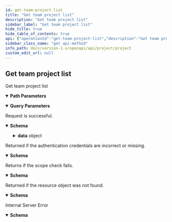 ```yaml
---
id: get-team-project-list
title: "Get team project list"
description: "Get team project list"
sidebar_label: "Get team project list"
hide_title: true
hide_table_of_contents: true
api: {"operationId":"get-team-project-list","description":"Get team project list","security":[{"oauth2":["read:project:project"]}],"parameters":[{"name":"teamID","in":"path","description":"The team ID","required":true,"schema":{"type":"string"}},{"name":"limit","in":"query","description":"The number of data to return","schema":{"type":"integer"}},{"name":"cursor","in":"query","description":"The starting location of this request.","schema":{"type":"string"}}],"responses":{"200":{"description":"Request is successful.","content":{"application/json":{"schema":{"type":"object","properties":{"result":{"type":"string","description":"The result of this request."},"data":{"type":"object","properties":{"list":{"type":"array","items":{"type":"object","properties":{"id":{"type":"string","description":"The project ID"},"name":{"type":"string","description":"The project Name"},"createTime":{"type":"integer","description":"The createTime of project"},"onwer":{"type":"object","properties":{"id":{"type":"string","description":"The project owner ID"},"name":{"type":"string","description":"The project owner name"}}},"creator":{"type":"object","properties":{"id":{"type":"string","description":"The project creator ID"},"name":{"type":"string","description":"The project creator name"}}},"status":{"type":"object","properties":{"id":{"type":"string","description":"The ID of project status"},"name":{"type":"string","description":"The name of project status"},"category":{"type":"string","description":"The category of project status"}}},"statusCategory":{"type":"string","description":"The category of project status"},"stickToTop":{"type":"boolean","description":"Whether the project is at the top"},"isArchive":{"type":"boolean","description":"Archived project or not"},"archiveUser":{"type":"object","properties":{"id":{"type":"string","description":"The ID of people who archived project"},"name":{"type":"string","description":"The name of people who archived project"}}},"archiveTime":{"type":"integer","description":"Time when the project was archived"},"plannedStartDate":{"type":"integer","description":"The date of project planned to start,sample as 2023-05-06"},"plannedEndDate":{"type":"integer","description":"The date of project planned to end,sample as 2023-05-06"}},"title":"ProjectDetail"}},"pageInfo":{"type":"object","properties":{"count":{"type":"integer","description":"The number returned this time."},"endCursor":{"type":"string","description":"The last cursor on this page is generally used to turn pages. backwards."},"endPos":{"type":"integer","description":"The last position on this page."},"hasNextPage":{"type":"boolean","description":"Is there a next page."},"startCursor":{"type":"string","description":"The first cursor on this page is generally used to turn pages. backwards."},"startPos":{"type":"integer","description":"The first position on this page."},"totalCount":{"type":"integer","description":"The total number of items available in the entire collection, including those that are  returned in the current response."}},"title":"PageInfo"}}}},"title":"ListProjectSuccessResponse"}}}},"401":{"description":"Returned if the authentication credentials are incorrect or missing.","content":{"application/json":{"schema":{"type":"object","properties":{"result":{"type":"string","description":"The result of this request."},"errorCode":{"type":"string","description":"The error code of this request."},"errorMsg":{"type":"string","description":"Error message for this request."}},"title":"BadResponse"}}}},"403":{"description":"Returns if the scope check fails.","content":{"application/json":{"schema":{"type":"object","properties":{"result":{"type":"string","description":"The result of this request."},"errorCode":{"type":"string","description":"The error code of this request."},"errorMsg":{"type":"string","description":"Error message for this request."}},"title":"BadResponse"}}}},"404":{"description":"Returned if the resource object was not found.","content":{"application/json":{"schema":{"type":"object","properties":{"result":{"type":"string","description":"The result of this request."},"errorCode":{"type":"string","description":"The error code of this request."},"errorMsg":{"type":"string","description":"Error message for this request."}},"title":"BadResponse"}}}},"500":{"description":"Internal Server Error","content":{"application/json":{"schema":{"type":"object","properties":{"result":{"type":"string","description":"The result of this request."},"errorCode":{"type":"string","description":"The error code of this request."},"errorMsg":{"type":"string","description":"Error message for this request."}},"title":"BadResponse"}}}}},"method":"get","path":"/project/team/{teamID}/projects","servers":[{"url":"https://ones.com/rest/api/v1"},{"url":"http://ones.com/rest/api/v1"}],"securitySchemes":{"oauth2":{"type":"oauth2","flows":{"authorizationCode":{"authorizationUrl":"https://ones.com/oauth2/authorize","tokenUrl":"https://ones.com/oauth2/token","scopes":{"write:project:project":"Add, edit, delete projects","read:project:project":"Access project information"}}}}},"info":{"title":"Project","version":"1.0","description":"This resource represents projects. Use it to get, create, update, and delete projects.\n"},"postman":{"name":"Get team project list","description":{"content":"Get team project list","type":"text/plain"},"url":{"path":["project","team",":teamID","projects"],"host":["{{baseUrl}}"],"query":[{"disabled":false,"description":{"content":"The number of data to return","type":"text/plain"},"key":"limit","value":""},{"disabled":false,"description":{"content":"The starting location of this request.","type":"text/plain"},"key":"cursor","value":""}],"variable":[{"disabled":false,"description":{"content":"(Required) The team ID","type":"text/plain"},"type":"any","value":"","key":"teamID"}]},"header":[{"key":"Accept","value":"application/json"}],"method":"GET","auth":{"type":"oauth2","oauth2":[]}}}
sidebar_class_name: "get api-method"
info_path: docs/version-1.x/openapi/api/project/project
custom_edit_url: null
---
```



## Get team project list



Get team project list

<details style={{"marginBottom":"1rem"}} data-collapsed={false} open={true}><summary style={{}}><strong>Path Parameters</strong></summary><div><ul><ParamsItem className={"paramsItem"} param={{"name":"teamID","in":"path","description":"The team ID","required":true,"schema":{"type":"string"}}}></ParamsItem></ul></div></details><details style={{"marginBottom":"1rem"}} data-collapsed={false} open={true}><summary style={{}}><strong>Query Parameters</strong></summary><div><ul><ParamsItem className={"paramsItem"} param={{"name":"limit","in":"query","description":"The number of data to return","schema":{"type":"integer"}}}></ParamsItem><ParamsItem className={"paramsItem"} param={{"name":"cursor","in":"query","description":"The starting location of this request.","schema":{"type":"string"}}}></ParamsItem></ul></div></details><div><ApiTabs><TabItem label={"200"} value={"200"}><div>

Request is successful.

</div><div><MimeTabs schemaType={"response"}><TabItem label={"application/json"} value={"application/json"}><SchemaTabs><TabItem label={"Schema"} value={"Schema"}><details style={{}} data-collapsed={false} open={true}><summary style={{"textAlign":"left"}}><strong>Schema</strong></summary><div style={{"textAlign":"left","marginLeft":"1rem"}}></div><ul style={{"marginLeft":"1rem"}}><SchemaItem collapsible={false} name={"result"} required={false} schemaName={"string"} qualifierMessage={undefined} schema={{"type":"string","description":"The result of this request."}}></SchemaItem><SchemaItem collapsible={true} className={"schemaItem"}><details style={{}}><summary style={{}}><strong>data</strong><span style={{"opacity":"0.6"}}> object</span></summary><div style={{"marginLeft":"1rem"}}><SchemaItem collapsible={true} className={"schemaItem"}><details style={{}}><summary style={{}}><strong>list</strong><span style={{"opacity":"0.6"}}> object[]</span></summary><div style={{"marginLeft":"1rem"}}><li><div style={{"fontSize":"var(--ifm-code-font-size)","opacity":"0.6","marginLeft":"-.5rem","paddingBottom":".5rem"}}>Array [</div></li><SchemaItem collapsible={false} name={"id"} required={false} schemaName={"string"} qualifierMessage={undefined} schema={{"type":"string","description":"The project ID"}}></SchemaItem><SchemaItem collapsible={false} name={"name"} required={false} schemaName={"string"} qualifierMessage={undefined} schema={{"type":"string","description":"The project Name"}}></SchemaItem><SchemaItem collapsible={false} name={"createTime"} required={false} schemaName={"integer"} qualifierMessage={undefined} schema={{"type":"integer","description":"The createTime of project"}}></SchemaItem><SchemaItem collapsible={true} className={"schemaItem"}><details style={{}}><summary style={{}}><strong>onwer</strong><span style={{"opacity":"0.6"}}> object</span></summary><div style={{"marginLeft":"1rem"}}><SchemaItem collapsible={false} name={"id"} required={false} schemaName={"string"} qualifierMessage={undefined} schema={{"type":"string","description":"The project owner ID"}}></SchemaItem><SchemaItem collapsible={false} name={"name"} required={false} schemaName={"string"} qualifierMessage={undefined} schema={{"type":"string","description":"The project owner name"}}></SchemaItem></div></details></SchemaItem><SchemaItem collapsible={true} className={"schemaItem"}><details style={{}}><summary style={{}}><strong>creator</strong><span style={{"opacity":"0.6"}}> object</span></summary><div style={{"marginLeft":"1rem"}}><SchemaItem collapsible={false} name={"id"} required={false} schemaName={"string"} qualifierMessage={undefined} schema={{"type":"string","description":"The project creator ID"}}></SchemaItem><SchemaItem collapsible={false} name={"name"} required={false} schemaName={"string"} qualifierMessage={undefined} schema={{"type":"string","description":"The project creator name"}}></SchemaItem></div></details></SchemaItem><SchemaItem collapsible={true} className={"schemaItem"}><details style={{}}><summary style={{}}><strong>status</strong><span style={{"opacity":"0.6"}}> object</span></summary><div style={{"marginLeft":"1rem"}}><SchemaItem collapsible={false} name={"id"} required={false} schemaName={"string"} qualifierMessage={undefined} schema={{"type":"string","description":"The ID of project status"}}></SchemaItem><SchemaItem collapsible={false} name={"name"} required={false} schemaName={"string"} qualifierMessage={undefined} schema={{"type":"string","description":"The name of project status"}}></SchemaItem><SchemaItem collapsible={false} name={"category"} required={false} schemaName={"string"} qualifierMessage={undefined} schema={{"type":"string","description":"The category of project status"}}></SchemaItem></div></details></SchemaItem><SchemaItem collapsible={false} name={"statusCategory"} required={false} schemaName={"string"} qualifierMessage={undefined} schema={{"type":"string","description":"The category of project status"}}></SchemaItem><SchemaItem collapsible={false} name={"stickToTop"} required={false} schemaName={"boolean"} qualifierMessage={undefined} schema={{"type":"boolean","description":"Whether the project is at the top"}}></SchemaItem><SchemaItem collapsible={false} name={"isArchive"} required={false} schemaName={"boolean"} qualifierMessage={undefined} schema={{"type":"boolean","description":"Archived project or not"}}></SchemaItem><SchemaItem collapsible={true} className={"schemaItem"}><details style={{}}><summary style={{}}><strong>archiveUser</strong><span style={{"opacity":"0.6"}}> object</span></summary><div style={{"marginLeft":"1rem"}}><SchemaItem collapsible={false} name={"id"} required={false} schemaName={"string"} qualifierMessage={undefined} schema={{"type":"string","description":"The ID of people who archived project"}}></SchemaItem><SchemaItem collapsible={false} name={"name"} required={false} schemaName={"string"} qualifierMessage={undefined} schema={{"type":"string","description":"The name of people who archived project"}}></SchemaItem></div></details></SchemaItem><SchemaItem collapsible={false} name={"archiveTime"} required={false} schemaName={"integer"} qualifierMessage={undefined} schema={{"type":"integer","description":"Time when the project was archived"}}></SchemaItem><SchemaItem collapsible={false} name={"plannedStartDate"} required={false} schemaName={"integer"} qualifierMessage={undefined} schema={{"type":"integer","description":"The date of project planned to start,sample as 2023-05-06"}}></SchemaItem><SchemaItem collapsible={false} name={"plannedEndDate"} required={false} schemaName={"integer"} qualifierMessage={undefined} schema={{"type":"integer","description":"The date of project planned to end,sample as 2023-05-06"}}></SchemaItem><li><div style={{"fontSize":"var(--ifm-code-font-size)","opacity":"0.6","marginLeft":"-.5rem"}}>]</div></li></div></details></SchemaItem><SchemaItem collapsible={true} className={"schemaItem"}><details style={{}}><summary style={{}}><strong>pageInfo</strong><span style={{"opacity":"0.6"}}> object</span></summary><div style={{"marginLeft":"1rem"}}><SchemaItem collapsible={false} name={"count"} required={false} schemaName={"integer"} qualifierMessage={undefined} schema={{"type":"integer","description":"The number returned this time."}}></SchemaItem><SchemaItem collapsible={false} name={"endCursor"} required={false} schemaName={"string"} qualifierMessage={undefined} schema={{"type":"string","description":"The last cursor on this page is generally used to turn pages. backwards."}}></SchemaItem><SchemaItem collapsible={false} name={"endPos"} required={false} schemaName={"integer"} qualifierMessage={undefined} schema={{"type":"integer","description":"The last position on this page."}}></SchemaItem><SchemaItem collapsible={false} name={"hasNextPage"} required={false} schemaName={"boolean"} qualifierMessage={undefined} schema={{"type":"boolean","description":"Is there a next page."}}></SchemaItem><SchemaItem collapsible={false} name={"startCursor"} required={false} schemaName={"string"} qualifierMessage={undefined} schema={{"type":"string","description":"The first cursor on this page is generally used to turn pages. backwards."}}></SchemaItem><SchemaItem collapsible={false} name={"startPos"} required={false} schemaName={"integer"} qualifierMessage={undefined} schema={{"type":"integer","description":"The first position on this page."}}></SchemaItem><SchemaItem collapsible={false} name={"totalCount"} required={false} schemaName={"integer"} qualifierMessage={undefined} schema={{"type":"integer","description":"The total number of items available in the entire collection, including those that are  returned in the current response."}}></SchemaItem></div></details></SchemaItem></div></details></SchemaItem></ul></details></TabItem><TabItem label={"Example (from schema)"} value={"Example (from schema)"}><ResponseSamples responseExample={"{\n  \"result\": \"string\",\n  \"data\": {\n    \"list\": [\n      {\n        \"id\": \"string\",\n        \"name\": \"string\",\n        \"createTime\": 0,\n        \"onwer\": {\n          \"id\": \"string\",\n          \"name\": \"string\"\n        },\n        \"creator\": {\n          \"id\": \"string\",\n          \"name\": \"string\"\n        },\n        \"status\": {\n          \"id\": \"string\",\n          \"name\": \"string\",\n          \"category\": \"string\"\n        },\n        \"statusCategory\": \"string\",\n        \"stickToTop\": true,\n        \"isArchive\": true,\n        \"archiveUser\": {\n          \"id\": \"string\",\n          \"name\": \"string\"\n        },\n        \"archiveTime\": 0,\n        \"plannedStartDate\": 0,\n        \"plannedEndDate\": 0\n      }\n    ],\n    \"pageInfo\": {\n      \"count\": 0,\n      \"endCursor\": \"string\",\n      \"endPos\": 0,\n      \"hasNextPage\": true,\n      \"startCursor\": \"string\",\n      \"startPos\": 0,\n      \"totalCount\": 0\n    }\n  }\n}"} language={"json"}></ResponseSamples></TabItem></SchemaTabs></TabItem></MimeTabs></div></TabItem><TabItem label={"401"} value={"401"}><div>

Returned if the authentication credentials are incorrect or missing.

</div><div><MimeTabs schemaType={"response"}><TabItem label={"application/json"} value={"application/json"}><SchemaTabs><TabItem label={"Schema"} value={"Schema"}><details style={{}} data-collapsed={false} open={true}><summary style={{"textAlign":"left"}}><strong>Schema</strong></summary><div style={{"textAlign":"left","marginLeft":"1rem"}}></div><ul style={{"marginLeft":"1rem"}}><SchemaItem collapsible={false} name={"result"} required={false} schemaName={"string"} qualifierMessage={undefined} schema={{"type":"string","description":"The result of this request."}}></SchemaItem><SchemaItem collapsible={false} name={"errorCode"} required={false} schemaName={"string"} qualifierMessage={undefined} schema={{"type":"string","description":"The error code of this request."}}></SchemaItem><SchemaItem collapsible={false} name={"errorMsg"} required={false} schemaName={"string"} qualifierMessage={undefined} schema={{"type":"string","description":"Error message for this request."}}></SchemaItem></ul></details></TabItem><TabItem label={"Example (from schema)"} value={"Example (from schema)"}><ResponseSamples responseExample={"{\n  \"result\": \"string\",\n  \"errorCode\": \"string\",\n  \"errorMsg\": \"string\"\n}"} language={"json"}></ResponseSamples></TabItem></SchemaTabs></TabItem></MimeTabs></div></TabItem><TabItem label={"403"} value={"403"}><div>

Returns if the scope check fails.

</div><div><MimeTabs schemaType={"response"}><TabItem label={"application/json"} value={"application/json"}><SchemaTabs><TabItem label={"Schema"} value={"Schema"}><details style={{}} data-collapsed={false} open={true}><summary style={{"textAlign":"left"}}><strong>Schema</strong></summary><div style={{"textAlign":"left","marginLeft":"1rem"}}></div><ul style={{"marginLeft":"1rem"}}><SchemaItem collapsible={false} name={"result"} required={false} schemaName={"string"} qualifierMessage={undefined} schema={{"type":"string","description":"The result of this request."}}></SchemaItem><SchemaItem collapsible={false} name={"errorCode"} required={false} schemaName={"string"} qualifierMessage={undefined} schema={{"type":"string","description":"The error code of this request."}}></SchemaItem><SchemaItem collapsible={false} name={"errorMsg"} required={false} schemaName={"string"} qualifierMessage={undefined} schema={{"type":"string","description":"Error message for this request."}}></SchemaItem></ul></details></TabItem><TabItem label={"Example (from schema)"} value={"Example (from schema)"}><ResponseSamples responseExample={"{\n  \"result\": \"string\",\n  \"errorCode\": \"string\",\n  \"errorMsg\": \"string\"\n}"} language={"json"}></ResponseSamples></TabItem></SchemaTabs></TabItem></MimeTabs></div></TabItem><TabItem label={"404"} value={"404"}><div>

Returned if the resource object was not found.

</div><div><MimeTabs schemaType={"response"}><TabItem label={"application/json"} value={"application/json"}><SchemaTabs><TabItem label={"Schema"} value={"Schema"}><details style={{}} data-collapsed={false} open={true}><summary style={{"textAlign":"left"}}><strong>Schema</strong></summary><div style={{"textAlign":"left","marginLeft":"1rem"}}></div><ul style={{"marginLeft":"1rem"}}><SchemaItem collapsible={false} name={"result"} required={false} schemaName={"string"} qualifierMessage={undefined} schema={{"type":"string","description":"The result of this request."}}></SchemaItem><SchemaItem collapsible={false} name={"errorCode"} required={false} schemaName={"string"} qualifierMessage={undefined} schema={{"type":"string","description":"The error code of this request."}}></SchemaItem><SchemaItem collapsible={false} name={"errorMsg"} required={false} schemaName={"string"} qualifierMessage={undefined} schema={{"type":"string","description":"Error message for this request."}}></SchemaItem></ul></details></TabItem><TabItem label={"Example (from schema)"} value={"Example (from schema)"}><ResponseSamples responseExample={"{\n  \"result\": \"string\",\n  \"errorCode\": \"string\",\n  \"errorMsg\": \"string\"\n}"} language={"json"}></ResponseSamples></TabItem></SchemaTabs></TabItem></MimeTabs></div></TabItem><TabItem label={"500"} value={"500"}><div>

Internal Server Error

</div><div><MimeTabs schemaType={"response"}><TabItem label={"application/json"} value={"application/json"}><SchemaTabs><TabItem label={"Schema"} value={"Schema"}><details style={{}} data-collapsed={false} open={true}><summary style={{"textAlign":"left"}}><strong>Schema</strong></summary><div style={{"textAlign":"left","marginLeft":"1rem"}}></div><ul style={{"marginLeft":"1rem"}}><SchemaItem collapsible={false} name={"result"} required={false} schemaName={"string"} qualifierMessage={undefined} schema={{"type":"string","description":"The result of this request."}}></SchemaItem><SchemaItem collapsible={false} name={"errorCode"} required={false} schemaName={"string"} qualifierMessage={undefined} schema={{"type":"string","description":"The error code of this request."}}></SchemaItem><SchemaItem collapsible={false} name={"errorMsg"} required={false} schemaName={"string"} qualifierMessage={undefined} schema={{"type":"string","description":"Error message for this request."}}></SchemaItem></ul></details></TabItem><TabItem label={"Example (from schema)"} value={"Example (from schema)"}><ResponseSamples responseExample={"{\n  \"result\": \"string\",\n  \"errorCode\": \"string\",\n  \"errorMsg\": \"string\"\n}"} language={"json"}></ResponseSamples></TabItem></SchemaTabs></TabItem></MimeTabs></div></TabItem></ApiTabs></div>
